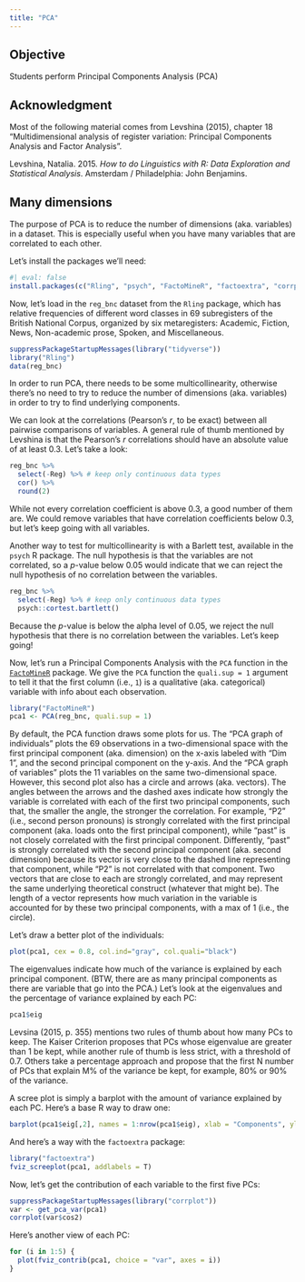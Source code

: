 ```yaml
---
title: "PCA"
---
```


## Objective

Students perform Principal Components Analysis (PCA)

## Acknowledgment

Most of the following material comes from Levshina (2015), chapter 18 "Multidimensional analysis of register variation: Principal Components Analysis and Factor Analysis".

Levshina, Natalia. 2015. *How to do Linguistics with R: Data Exploration and Statistical Analysis*. Amsterdam / Philadelphia: John Benjamins.

## Many dimensions

The purpose of PCA is to reduce the number of dimensions (aka. variables) in a dataset. This is especially useful when you have many variables that are correlated to each other.

Let's install the packages we'll need:

```r
#| eval: false
install.packages(c("Rling", "psych", "FactoMineR", "factoextra", "corrplot"), repos = "http://cran.rstudio.com")
```

Now, let's load in the `reg_bnc` dataset from the `Rling` package, which has relative frequencies of different word classes in 69 subregisters of the British National Corpus, organized by six metaregisters: Academic, Fiction, News, Non-academic prose, Spoken, and Miscellaneous.

```r
suppressPackageStartupMessages(library("tidyverse"))
library("Rling")
data(reg_bnc)
```

In order to run PCA, there needs to be some multicollinearity, otherwise there's no need to try to reduce the number of dimensions (aka. variables) in order to try to find underlying components.

We can look at the correlations (Pearson's *r*, to be exact) between all pairwise comparisons of variables. A general rule of thumb mentioned by Levshina is that the Pearson's *r* correlations should have an absolute value of at least 0.3. Let's take a look:

```r
reg_bnc %>% 
  select(-Reg) %>% # keep only continuous data types
  cor() %>% 
  round(2)
```

While not every correlation coefficient is above 0.3, a good number of them are. We could remove variables that have correlation coefficients below 0.3, but let's keep going with all variables.

Another way to test for multicollinearity is with a Barlett test, available in the `psych` R package. The null hypothesis is that the variables are not correlated, so a *p*-value below 0.05 would indicate that we can reject the null hypothesis of no correlation between the variables.

```r
reg_bnc %>% 
  select(-Reg) %>% # keep only continuous data types
  psych::cortest.bartlett()
```

Because the *p*-value is below the alpha level of 0.05, we reject the null hypothesis that there is no correlation between the variables. Let's keep going!

Now, let's run a Principal Components Analysis with the `PCA` function in the [`FactoMineR`](https://cran.r-project.org/web/packages/FactoMineR/index.html) package. We give the `PCA` function the `quali.sup = 1` argument to tell it that the first column (i.e., `1`) is a qualitative (aka. categorical) variable with info about each observation.

```r
library("FactoMineR")
pca1 <- PCA(reg_bnc, quali.sup = 1)
```

By default, the PCA function draws some plots for us. The "PCA graph of individuals" plots the 69 observations in a two-dimensional space with the first principal component (aka. dimension) on the x-axis labeled with "Dim 1", and the second principal component on the y-axis. And the "PCA graph of variables" plots the 11 variables on the same two-dimensional space. However, this second plot also has a circle and arrows (aka. vectors). The angles between the arrows and the dashed axes indicate how strongly the variable is correlated with each of the first two principal components, such that, the smaller the angle, the stronger the correlation. For example, "P2" (i.e., second person pronouns) is strongly correlated with the first principal component (aka. loads onto the first principal component), while "past" is not closely correlated with the first principal component. Differently, "past" is strongly correlated with the second principal component (aka. second dimension) because its vector is very close to the dashed line representing that component, while "P2" is not correlated with that component. Two vectors that are close to each are strongly correlated, and may represent the same underlying theoretical construct (whatever that might be). The length of a vector represents how much variation in the variable is accounted for by these two principal components, with a max of 1 (i.e., the circle).

Let's draw a better plot of the individuals:

```r
plot(pca1, cex = 0.8, col.ind="gray", col.quali="black")
```

The eigenvalues indicate how much of the variance is explained by each principal component. (BTW, there are as many principal components as there are variable that go into the PCA.) Let's look at the eigenvalues and the percentage of variance explained by each PC:

```r
pca1$eig
```

Levsina (2015, p. 355) mentions two rules of thumb about how many PCs to keep. The Kaiser Criterion proposes that PCs whose eigenvalue are greater than 1 be kept, while another rule of thumb is less strict, with a threshold of 0.7. Others take a percentage approach and propose that the first N number of PCs that explain M% of the variance be kept, for example, 80% or 90% of the variance.

A scree plot is simply a barplot with the amount of variance explained by each PC. Here's a base R way to draw one:

```r
barplot(pca1$eig[,2], names = 1:nrow(pca1$eig), xlab = "Components", ylab = "Percentage of variance explained")
```

And here's a way with the `factoextra` package:

```r
library("factoextra")
fviz_screeplot(pca1, addlabels = T)
```

Now, let's get the contribution of each variable to the first five PCs:

```r
suppressPackageStartupMessages(library("corrplot"))
var <- get_pca_var(pca1)
corrplot(var$cos2)
```

Here's another view of each PC:

```r
for (i in 1:5) {
  plot(fviz_contrib(pca1, choice = "var", axes = i))
}

```
